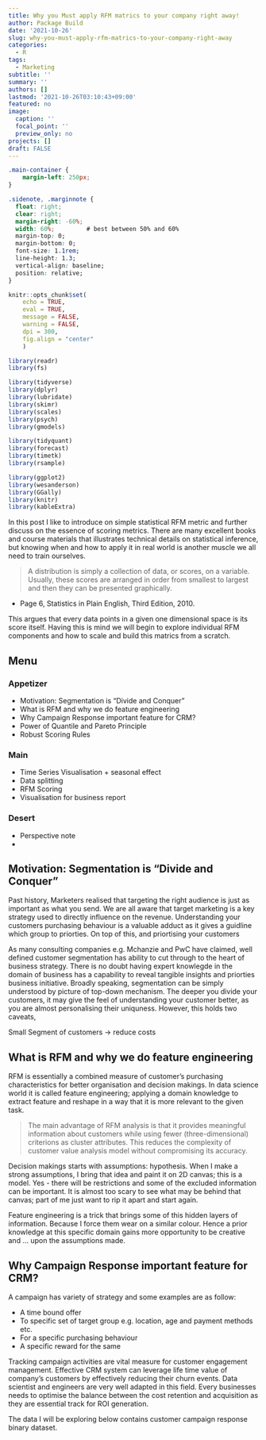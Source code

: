 ```yaml
---
title: Why you Must apply RFM matrics to your company right away!
author: Package Build
date: '2021-10-26'
slug: why-you-must-apply-rfm-matrics-to-your-company-right-away
categories:
  - R
tags:
  - Marketing
subtitle: ''
summary: ''
authors: []
lastmod: '2021-10-26T03:10:43+09:00'
featured: no
image:
  caption: ''
  focal_point: ''
  preview_only: no
projects: []
draft: FALSE
---
```





```css
.main-container {
    margin-left: 250px;
}

.sidenote, .marginnote { 
  float: right;
  clear: right;
  margin-right: -60%;
  width: 60%;         # best between 50% and 60%
  margin-top: 0;
  margin-bottom: 0;
  font-size: 1.1rem;
  line-height: 1.3;
  vertical-align: baseline;
  position: relative;
}

```

```r
knitr::opts_chunk$set(
    echo = TRUE,
    eval = TRUE,
    message = FALSE,
    warning = FALSE,
    dpi = 300,
    fig.align = "center"
    )

```


```r

library(readr)
library(fs)

library(tidyverse)
library(dplyr)
library(lubridate)
library(skimr)
library(scales)
library(psych)
library(gmodels)

library(tidyquant)
library(forecast)
library(timetk)
library(rsample) 

library(ggplot2)
library(wesanderson)
library(GGally)
library(knitr)
library(kableExtra)

```



In this post I like to introduce on simple statistical RFM metric and further discuss on the essence of 
scoring metrics. There are many excellent books and course materials that illustrates technical details on statistical inference, but knowing when and how to apply it in real world is another muscle we all need to train ourselves.

> A distribution is simply a collection of data, or scores, on a variable. Usually, these scores are arranged in order from smallest to largest and then they can be presented graphically. 

- Page 6, Statistics in Plain English, Third Edition, 2010.

This argues that every data points in a given one dimensional space is its score itself. Having this is mind we will begin to explore individual RFM components and how to scale and build this matrics from a scratch. 


## Menu 

### Appetizer
+ Motivation: Segmentation is "Divide and Conquer"
+ What is RFM and why we do feature engineering 
+ Why Campaign Response important feature for CRM?
+ Power of Quantile and Pareto Principle 
+ Robust Scoring Rules 

### Main
+ Time Series Visualisation + seasonal effect
+ Data splitting 
+ RFM Scoring 
+ Visualisation for business report 

### Desert 
+ Perspective note 
+ 



## Motivation: Segmentation is "Divide and Conquer"

Past history, Marketers realised that targeting the right audience is just as important as what you send. We are all aware that target marketing is a key strategy used to directly influence on the revenue. Understanding your customers purchasing behaviour is a valuable adduct as it gives a guidline which group to priorties. On top of this, 
and priortising your customers 

As many consulting companies e.g. Mchanzie and PwC have claimed, well defined customer segmentation has ability to cut through to the heart of business strategy. There is no doubt having expert knowlegde in the domain of business has a capability to reveal tangible insights and priorties business initiative. Broadly speaking, segmentation can be simply understood by picture of top-down mechanism. The deeper you divide your customers, it may give the feel of understanding your customer better, as you are almost personalising their uniquness. However, this holds two caveats, 

Small Segment of customers -> reduce costs 


## What is RFM and why we do feature engineering 

RFM is essentially a combined measure of customer's purchasing characteristics for better organisation and decision makings. In data science world it is called feature engineering; applying a domain knowledge to extract feature and reshape in a way that it is more relevant to the given task.    

>The main advantage of RFM analysis is that it provides meaningful information about customers while using fewer (three-dimensional) criterions as cluster attributes. This reduces the complexity of customer value analysis model without compromising its accuracy.

Decision makings starts with assumptions: hypothesis. When I make a strong assumptions, I bring that idea and paint it on 2D canvas; this is a model. Yes - there will be restrictions and some of the excluded information can be important. It is almost too scary to see what may be behind that canvas; part of me just want to rip it apart and start again. 

Feature engineering is a trick that brings some of this hidden layers of information. Because I force them wear on a similar colour. Hence a prior knowledge at this specific domain gains more opportunity to be creative and ... upon the assumptions made. 



## Why Campaign Response important feature for CRM?

A campaign has variety of strategy and some examples are as follow:

+ A time bound offer
+ To specific set of target group e.g. location, age and payment methods etc. 
+ For a specific purchasing behaviour
+ A specific reward for the same

Tracking campaign activities are vital measure for customer engagement management. Effective CRM system can leverage life time value of company's customers by effectively reducing their churn events. Data scientist and engineers are very well adapted in this field. Every businesses needs to optimise the balance between the cost retention and acquisition as they are essential track for ROI generation. 


The data I will be exploring below contains customer campaign response binary dataset. 
